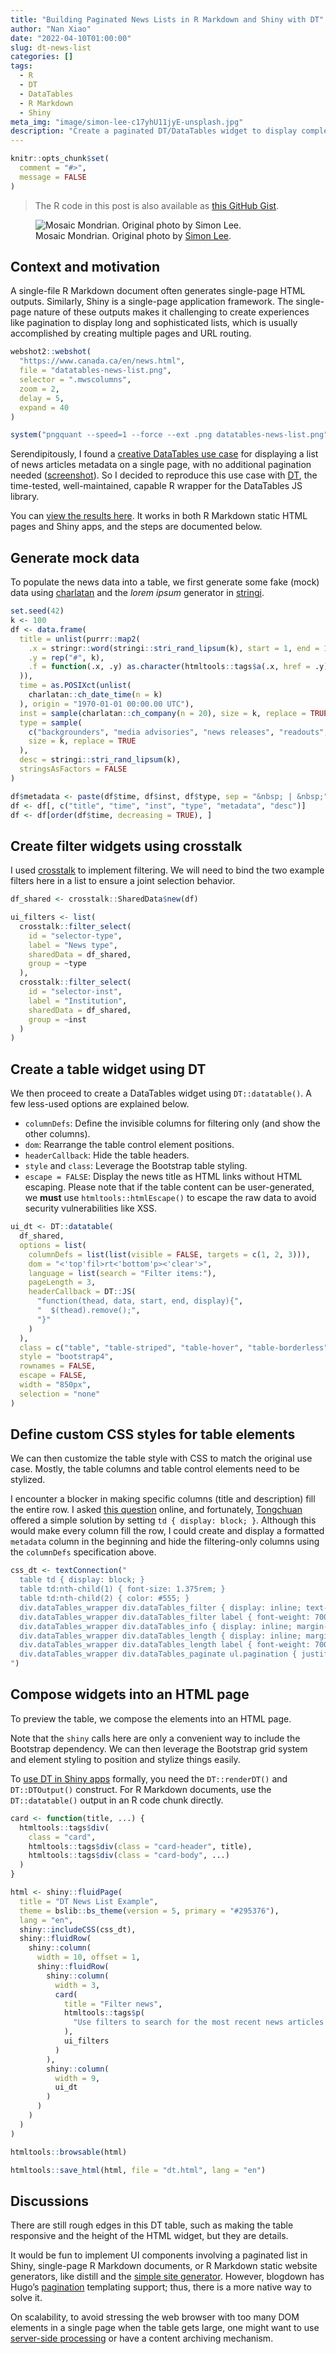 ```yaml
---
title: "Building Paginated News Lists in R Markdown and Shiny with DT"
author: "Nan Xiao"
date: "2022-04-10T01:00:00"
slug: dt-news-list
categories: []
tags:
  - R
  - DT
  - DataTables
  - R Markdown
  - Shiny
meta_img: "image/simon-lee-c17yhU11jyE-unsplash.jpg"
description: "Create a paginated DT/DataTables widget to display complex lists in single-page R Markdown documents and Shiny apps."
---
```


```r
knitr::opts_chunk$set(
  comment = "#>",
  message = FALSE
)
```

> The R code in this post is also available as [this GitHub Gist](https://gist.github.com/nanxstats/2f79e09060657e143b19d068bd6d79b8).

![Mosaic Mondrian. Original photo by [Simon Lee](https://unsplash.com/photos/c17yhU11jyE).](/image/simon-lee-c17yhU11jyE-unsplash.jpg)

## Context and motivation

A single-file R Markdown document often generates single-page HTML outputs.
Similarly, Shiny is a single-page application framework. The single-page
nature of these outputs makes it challenging to create experiences like
pagination to display long and sophisticated lists, which is usually
accomplished by creating multiple pages and URL routing.

```r
webshot2::webshot(
  "https://www.canada.ca/en/news.html",
  file = "datatables-news-list.png",
  selector = ".mwscolumns",
  zoom = 2,
  delay = 5,
  expand = 40
)

system("pngquant --speed=1 --force --ext .png datatables-news-list.png")
```

Serendipitously, I found a
[creative DataTables use case](https://www.canada.ca/en/news.html)
for displaying a list of news articles metadata on a single page,
with no additional pagination needed ([screenshot](datatables-news-list.png)).
So I decided to reproduce this use case with [DT](https://github.com/rstudio/DT),
the time-tested, well-maintained, capable R wrapper for the DataTables JS library.

You can [view the results here](dt.html). It works in both R Markdown static
HTML pages and Shiny apps, and the steps are documented below.

## Generate mock data

To populate the news data into a table, we first generate some fake (mock)
data using [charlatan](https://github.com/ropensci/charlatan/)
and the _lorem ipsum_ generator in [stringi](https://github.com/gagolews/stringi).

```r
set.seed(42)
k <- 100
df <- data.frame(
  title = unlist(purrr::map2(
    .x = stringr::word(stringi::stri_rand_lipsum(k), start = 1, end = 10),
    .y = rep("#", k),
    .f = function(.x, .y) as.character(htmltools::tags$a(.x, href = .y))
  )),
  time = as.POSIXct(unlist(
    charlatan::ch_date_time(n = k)
  ), origin = "1970-01-01 00:00.00 UTC"),
  inst = sample(charlatan::ch_company(n = 20), size = k, replace = TRUE),
  type = sample(
    c("backgrounders", "media advisories", "news releases", "readouts", "speeches"),
    size = k, replace = TRUE
  ),
  desc = stringi::stri_rand_lipsum(k),
  stringsAsFactors = FALSE
)

df$metadata <- paste(df$time, df$inst, df$type, sep = "&nbsp; | &nbsp;")
df <- df[, c("title", "time", "inst", "type", "metadata", "desc")]
df <- df[order(df$time, decreasing = TRUE), ]
```

## Create filter widgets using crosstalk

I used [crosstalk](https://github.com/rstudio/crosstalk) to implement filtering.
We will need to bind the two example filters here in a list to ensure a joint
selection behavior.

```r
df_shared <- crosstalk::SharedData$new(df)

ui_filters <- list(
  crosstalk::filter_select(
    id = "selector-type",
    label = "News type",
    sharedData = df_shared,
    group = ~type
  ),
  crosstalk::filter_select(
    id = "selector-inst",
    label = "Institution",
    sharedData = df_shared,
    group = ~inst
  )
)
```

## Create a table widget using DT

We then proceed to create a DataTables widget using `DT::datatable()`.
A few less-used options are explained below.

- `columnDefs`: Define the invisible columns for filtering only
  (and show the other columns).
- `dom`: Rearrange the table control element positions.
- `headerCallback`: Hide the table headers.
- `style` and `class`: Leverage the Bootstrap table styling.
- `escape = FALSE`: Display the news title as HTML links without HTML escaping.
  Please note that if the table content can be user-generated,
  we **must** use `htmltools::htmlEscape()` to escape the raw data
  to avoid security vulnerabilities like XSS.

```r
ui_dt <- DT::datatable(
  df_shared,
  options = list(
    columnDefs = list(list(visible = FALSE, targets = c(1, 2, 3))),
    dom = "<'top'fil>rt<'bottom'p><'clear'>",
    language = list(search = "Filter items:"),
    pageLength = 3,
    headerCallback = DT::JS(
      "function(thead, data, start, end, display){",
      "  $(thead).remove();",
      "}"
    )
  ),
  class = c("table", "table-striped", "table-hover", "table-borderless"),
  style = "bootstrap4",
  rownames = FALSE,
  escape = FALSE,
  width = "850px",
  selection = "none"
)
```

## Define custom CSS styles for table elements

We can then customize the table style with CSS to match the original use case.
Mostly, the table columns and table control elements need to be stylized.

I encounter a blocker in making specific columns
(title and description) fill the entire row. I asked
[this question](https://d.cosx.org/d/423087-dt) online, and fortunately,
[Tongchuan](https://tc.rbind.io/) offered a simple solution
by setting `td { display: block; }`. Although this would make
every column fill the row, I could create and display a formatted
`metadata` column in the beginning and hide the filtering-only
columns using the `columnDefs` specification above.

```r
css_dt <- textConnection("
  table td { display: block; }
  table td:nth-child(1) { font-size: 1.375rem; }
  table td:nth-child(2) { color: #555; }
  div.dataTables_wrapper div.dataTables_filter { display: inline; text-align: left; }
  div.dataTables_wrapper div.dataTables_filter label { font-weight: 700; }
  div.dataTables_wrapper div.dataTables_info { display: inline; margin-left: 1ch; padding-top: 0; }
  div.dataTables_wrapper div.dataTables_length { display: inline; margin-left: 1ch; padding-left: 1ch; border-left: 1px solid;}
  div.dataTables_wrapper div.dataTables_length label { font-weight: 700; }
  div.dataTables_wrapper div.dataTables_paginate ul.pagination { justify-content: center; }
")
```

## Compose widgets into an HTML page

To preview the table, we compose the elements into an HTML page.

Note that the `shiny` calls here are only a convenient way to include the
Bootstrap dependency. We can then leverage the Bootstrap grid system and
element styling to position and stylize things easily.

To [use DT in Shiny apps](https://rstudio.github.io/DT/shiny.html) formally,
you need the `DT::renderDT()` and `DT::DTOutput()` construct.
For R Markdown documents, use the `DT::datatable()` output
in an R code chunk directly.

```r
card <- function(title, ...) {
  htmltools::tags$div(
    class = "card",
    htmltools::tags$div(class = "card-header", title),
    htmltools::tags$div(class = "card-body", ...)
  )
}

html <- shiny::fluidPage(
  title = "DT News List Example",
  theme = bslib::bs_theme(version = 5, primary = "#295376"),
  lang = "en",
  shiny::includeCSS(css_dt),
  shiny::fluidRow(
    shiny::column(
      width = 10, offset = 1,
      shiny::fluidRow(
        shiny::column(
          width = 3,
          card(
            title = "Filter news",
            htmltools::tags$p(
              "Use filters to search for the most recent news articles."
            ),
            ui_filters
          )
        ),
        shiny::column(
          width = 9,
          ui_dt
        )
      )
    )
  )
)
```

```r
htmltools::browsable(html)
```

```r
htmltools::save_html(html, file = "dt.html", lang = "en")
```

## Discussions

There are still rough edges in this DT table, such as making the table
responsive and the height of the HTML widget, but they are details.

It would be fun to implement UI components involving a paginated list
in Shiny, single-page R Markdown documents, or R Markdown static website
generators, like distill and the
[simple site generator](https://bookdown.org/yihui/rmarkdown/rmarkdown-site.html).
However, blogdown has Hugo's [pagination](https://gohugo.io/templates/pagination/)
templating support; thus, there is a more native way to solve it.

On scalability, to avoid stressing the web browser with too many DOM elements
in a single page when the table gets large, one might want to use
[server-side processing](https://rstudio.github.io/DT/server.html)
or have a content archiving mechanism.
